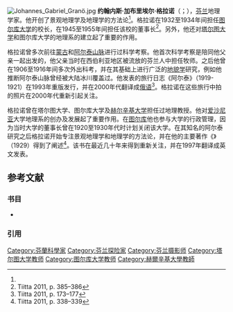 [[File:Johannes_Gabriel_Granö.jpg|thumb]]
'''约翰内斯·加布里埃尔·格拉诺'''（{{lang-fi|Johannes Gabriel Granö}}；{{bd|1882年|3月14日|1956年|2月23日|catIdx=G}}），[[芬兰|芬兰]]地理学家。他开创了景观地理学及地理学的方法论<ref name="Paasi"/>。格拉诺在1932至1934年间担任[[图尔库大学|图尔库大学]]的校长，在1945至1955年间担任该校的董事长<ref>Tiitta 2011, p. 385–386</ref>。另外，他还对[[塔尔图大学|塔尔图大学]]和图尔库大学的地理系的建立起了重要的作用。

格拉诺曾多次前往[[蒙古|蒙古]]和[[阿尔泰山脉|阿尔泰山脉]]进行过科学考察。他首次科学考察是陪同他父亲{{link-fi|约翰内斯·格拉诺|Johannes Granö}}一起出发的，他父亲当时在西伯利亚地区被流放的芬兰人中担任牧师。之后他曾在1906至1916年间多次外出科考，并在其基础上进行广泛的[[地貌学|地貌学]]研究，例如他推断阿尔泰山脉曾经被大陆冰川覆盖过。他发表的旅行日志《阿尔泰》（1919-1921）在1993年重版发行，并在2000年代翻译成[[俄语|俄语]]<ref>Tiitta 2011, p. 173–177</ref>。格拉诺在这些旅行中拍的照片在2000年代重新引起关注。

格拉诺曾在塔尔图大学、图尔库大学及[[赫尔辛基大学|赫尔辛基大学]]担任过地理教授。他对[[爱沙尼亚|爱沙尼亚]]大学地理系的创办及发展起了重要作用。在[[图尔库|图尔库]]他也参与大学的行政管理，因为当时大学的董事长曾在1920至1930年代时计划关闭该大学。在其知名的阿尔泰研究之后格拉诺开始专注景观地理学和地理学的方法论，并在他的主要著作《{{link-fi|纯粹地理|Puhdas maantiede}}》（1929）得到了阐述<ref>Tiitta 2011, p. 338–339</ref>。该书在最近几十年来得到重新关注，并在1997年翻译成英文发表。

== 参考文献 ==
=== 书目 ===
* {{Cite book | author = Tiitta, Allan | title = Sinisten maisemien mies | location = Helsinki | publisher = Suomalaisen Kirjallisuuden Seura | date = 2011 | ISBN = | url = | language = fi}}

=== 引用 ===
{{Reflist|30em|refs=
<ref name="Paasi">{{cite web | url = https://kansallisbiografia.fi/kansallisbiografia/henkilo/5417 | title = Granö, Johannes Gabriel (1882 - 1956) | author = Paasi, Anssi | language = fi | publisher = Suomalaisen Kirjallisuuden Seura | date = 2000-11-28 | accessdate = 2020-10-22 | archive-date = 2020-12-12 | archive-url = https://web.archive.org/web/20201212072111/https://kansallisbiografia.fi/kansallisbiografia/henkilo/5417 | dead-url = no }}</ref>
}}

{{Authority control}}

{{DEFAULTSORT:Grano, Johannes Gabriel}}
[[Category:芬蘭科學家|Category:芬蘭科學家]]
[[Category:芬兰探险家|Category:芬兰探险家]]
[[Category:芬兰摄影师|Category:芬兰摄影师]]
[[Category:塔尔图大学教师|Category:塔尔图大学教师]]
[[Category:图尔库大学教师|Category:图尔库大学教师]]
[[Category:赫爾辛基大學教師|Category:赫爾辛基大學教師]]